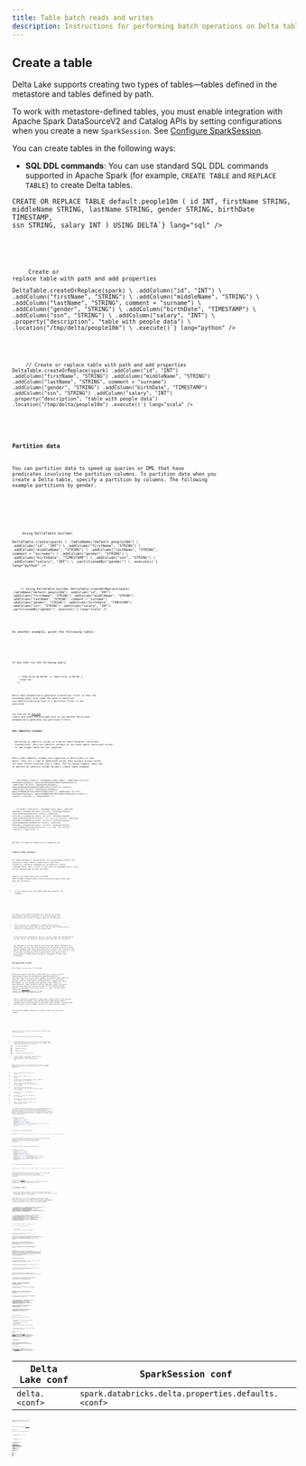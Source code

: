 ```yaml
---
title: Table batch reads and writes
description: Instructions for performing batch operations on Delta tables
---
```


 
## Create a table

Delta Lake supports creating two types of tables—tables defined in the metastore and tables defined by path.

To work with metastore-defined tables, you must enable integration with Apache Spark DataSourceV2 and Catalog APIs by setting configurations when you create a new `SparkSession`. See [Configure SparkSession](#configure-sparksession).

You can create tables in the following ways:

- **SQL DDL commands**: You can use standard SQL DDL commands supported in Apache Spark (for example, `CREATE TABLE` and `REPLACE TABLE`) to create Delta tables.

<Tabs>
  <TabItem label="SQL">
    <Code code={`
CREATE TABLE IF NOT EXISTS default.people10m (
  id INT,
  firstName STRING,
  middleName STRING,
  lastName STRING,
  gender STRING,
  birthDate TIMESTAMP,
  ssn STRING,
  salary INT
) USING DELTA

CREATE OR REPLACE TABLE default.people10m ( id INT, firstName STRING, middleName STRING, lastName STRING, gender STRING, birthDate TIMESTAMP, ssn STRING, salary INT ) USING DELTA`} lang="sql" />

  </TabItem>

  <TabItem label="Python">
    <Code code={`
# Create table in the metastore
DeltaTable.createIfNotExists(spark) \\
  .tableName("default.people10m") \\
  .addColumn("id", "INT") \\
  .addColumn("firstName", "STRING") \\
  .addColumn("middleName", "STRING") \\
  .addColumn("lastName", "STRING", comment = "surname") \\
  .addColumn("gender", "STRING") \\
  .addColumn("birthDate", "TIMESTAMP") \\
  .addColumn("ssn", "STRING") \\
  .addColumn("salary", "INT") \\
  .execute()

# Create or replace table with path and add properties

DeltaTable.createOrReplace(spark) \\ .addColumn("id", "INT") \\ .addColumn("firstName", "STRING") \\ .addColumn("middleName", "STRING") \\ .addColumn("lastName", "STRING", comment = "surname") \\ .addColumn("gender", "STRING") \\ .addColumn("birthDate", "TIMESTAMP") \\ .addColumn("ssn", "STRING") \\ .addColumn("salary", "INT") \\ .property("description", "table with people data") \\ .location("/tmp/delta/people10m") \\ .execute()`} lang="python" />

  </TabItem>

  <TabItem label="Scala">
    <Code code={`
// Create table in the metastore
DeltaTable.createOrReplace(spark)
  .tableName("default.people10m")
  .addColumn("id", "INT")
  .addColumn("firstName", "STRING")
  .addColumn("middleName", "STRING")
  .addColumn("lastName", "STRING", comment = "surname")
  .addColumn("gender", "STRING")
  .addColumn("birthDate", "TIMESTAMP")
  .addColumn("ssn", "STRING")
  .addColumn("salary", "INT")
  .execute()

// Create or replace table with path and add properties DeltaTable.createOrReplace(spark) .addColumn("id", "INT") .addColumn("firstName", "STRING") .addColumn("middleName", "STRING") .addColumn("lastName", "STRING", comment = "surname") .addColumn("gender", "STRING") .addColumn("birthDate", "TIMESTAMP") .addColumn("ssn", "STRING") .addColumn("salary", "INT") .property("description", "table with people data") .location("/tmp/delta/people10m") .execute()`} lang="scala" />

  </TabItem>
</Tabs>

### Partition data

You can partition data to speed up queries or DML that have predicates involving the partition columns. To partition data when you create a Delta table, specify a partition by columns. The following example partitions by gender.

<Tabs>
  <TabItem label="SQL">
    <Code code={`-- Create table in the metastore
CREATE TABLE default.people10m (
  id INT,
  firstName STRING,
  middleName STRING,
  lastName STRING,
  gender STRING,
  birthDate TIMESTAMP,
  ssn STRING,
  salary INT
)
USING DELTA
PARTITIONED BY (gender)`} lang="sql" />
  </TabItem>

  <TabItem label="Python">
    <Code code={`# Using DataFrame writer
df.write.format("delta").partitionBy("gender").saveAsTable("default.people10m")

# Using DeltaTable builder

DeltaTable.create(spark) \\ .tableName("default.people10m") \\ .addColumn("id", "INT") \\ .addColumn("firstName", "STRING") \\ .addColumn("middleName", "STRING") \\ .addColumn("lastName", "STRING", comment = "surname") \\ .addColumn("gender", "STRING") \\ .addColumn("birthDate", "TIMESTAMP") \\ .addColumn("ssn", "STRING") \\ .addColumn("salary", "INT") \\ .partitionedBy("gender") \\ .execute()`} lang="python" />

  </TabItem>

  <TabItem label="Scala">
    <Code code={`// Using DataFrame writer
df.write.format("delta").partitionBy("gender").saveAsTable("default.people10m")

// Using DeltaTable builder DeltaTable.createOrReplace(spark) .tableName("default.people10m") .addColumn("id", "INT") .addColumn("firstName", "STRING") .addColumn("middleName", "STRING") .addColumn("lastName", "STRING", comment = "surname") .addColumn("gender", "STRING") .addColumn("birthDate", "TIMESTAMP") .addColumn("ssn", "STRING") .addColumn("salary", "INT") .partitionedBy("gender") .execute()`} lang="scala" />

  </TabItem>
</Tabs>

As another example, given the following table:

<Tabs>
  <TabItem label="Python">
    <Code
      code={`DeltaTable.create(spark) \\
  .tableName("default.events") \\
  .addColumn("eventId", "BIGINT") \\
  .addColumn("data", "STRING") \\
  .addColumn("eventType", "STRING") \\
  .addColumn("eventTime", "TIMESTAMP") \\
  .addColumn("year", "INT", generatedAlwaysAs="YEAR(eventTime)") \\
  .addColumn("month", "INT", generatedAlwaysAs="MONTH(eventTime)") \\
  .addColumn("day", "INT", generatedAlwaysAs="DAY(eventTime)") \\
  .partitionedBy("eventType", "year", "month", "day") \\
  .execute()`}
      lang="python"
    />
  </TabItem>
</Tabs>

If you then run the following query:

<Tabs>
  <TabItem label="SQL">
    <Code
      code={`SELECT * FROM default.events 
WHERE eventTime >= "2020-10-01 00:00:00" <= "2020-10-01 12:00:00"`}
      lang="sql"
    />
  </TabItem>
</Tabs>

Delta Lake automatically generates a partition filter so that the preceding query only reads the data in partition `year=2020/month=10/day=01` even if a partition filter is not specified.

You can use an [EXPLAIN](https://spark.apache.org/docs/latest/sql-ref-syntax-qry-explain.html) clause and check the provided plan to see whether Delta Lake automatically generates any partition filters.

### Use identity columns

<Aside
  type="caution"
  title="Important"
>
  Declaring an identity column on a Delta table disables concurrent
  transactions. Only use identity columns in use cases where concurrent writes
  to the target table are not required.
</Aside>

Delta Lake identity columns are supported in Delta Lake 3.3 and above. They are a type of generated column that assigns unique values for each record inserted into a table. The following example shows how to declare an identity column during a create table command:

<Tabs>
  <TabItem label="Python">
    <Code code={`from delta.tables import DeltaTable, IdentityGenerator
from pyspark.sql.types import LongType

DeltaTable.create() .tableName("table_name") .addColumn("id_col1", dataType=LongType(), generatedAlwaysAs=IdentityGenerator()) .addColumn("id_col2", dataType=LongType(), generatedAlwaysAs=IdentityGenerator(start=-1, step=1)) .addColumn("id_col3", dataType=LongType(), generatedByDefaultAs=IdentityGenerator()) .addColumn("id_col4", dataType=LongType(), generatedByDefaultAs=IdentityGenerator(start=-1, step=1)) .execute()`} lang="python" />

  </TabItem>

  <TabItem label="Scala">
    <Code code={`import io.delta.tables.DeltaTable

DeltaTable.create(spark) .tableName("table_name") .addColumn( DeltaTable.columnBuilder(spark, "id_col1") .dataType(LongType) .generatedAlwaysAsIdentity().build()) .addColumn( DeltaTable.columnBuilder(spark, "id_col2") .dataType(LongType) .generatedAlwaysAsIdentity(start = -1L, step = 1L).build()) .addColumn( DeltaTable.columnBuilder(spark, "id_col3") .dataType(LongType) .generatedByDefaultAsIdentity().build()) .addColumn( DeltaTable.columnBuilder(spark, "id_col4") .dataType(LongType) .generatedByDefaultAsIdentity(start = -1L, step = 1L).build()) .execute()`} lang="scala" />

  </TabItem>
</Tabs>

<Aside type="note">SQL APIs for identity columns are not supported yet.</Aside>

### Control data location

For tables defined in the metastore, you can optionally specify the `LOCATION` as a path. Tables created with a specified `LOCATION` are considered unmanaged by the metastore. Unlike a managed table, where no path is specified, an unmanaged table's files are not deleted when you `DROP` the table.

When you run `CREATE TABLE` with a `LOCATION` that _already_ contains data stored using Delta Lake, Delta Lake does the following:

- If you specify _only the table name and location_, for example:

<Tabs>
  <TabItem label="SQL">
    <Code
      code={`CREATE TABLE default.people10m
USING DELTA
LOCATION '/tmp/delta/people10m'`}
      lang="sql"
    />
  </TabItem>
</Tabs>

the table in the metastore automatically inherits the schema, partitioning, and table properties of the existing data. This functionality can be used to "import" data into the metastore.

- If you specify _any configuration_ (schema, partitioning, or table properties), Delta Lake verifies that the specification exactly matches the configuration of the existing data.

<Aside
  type="caution"
  title="Important"
>
  If the specified configuration does not _exactly_ match the configuration of
  the data, Delta Lake throws an exception that describes the discrepancy.
</Aside>

<Aside type="note">
  The metastore is not the source of truth about the latest information of a
  Delta table. In fact, the table definition in the metastore may not contain
  all the metadata like schema and properties. It contains the location of the
  table, and the table's transaction log at the location is the source of truth.
  If you query the metastore from a system that is not aware of this
  Delta-specific customization, you may see incomplete or stale table
  information.
</Aside>

### Use generated columns

<Aside type="note">This feature is new and is in Preview.</Aside>

Delta Lake supports generated columns which are a special type of columns whose values are automatically generated based on a user-specified function over other columns in the Delta table. When you write to a table with generated columns and you do not explicitly provide values for them, Delta Lake automatically computes the values. For example, you can automatically generate a date column (for partitioning the table by date) from the timestamp column; any writes into the table need only specify the data for the timestamp column. However, if you explicitly provide values for them, the values must satisfy the [constraint](delta-constraints.md) `(<value> <=> <generation expression>) IS TRUE` or the write will fail with an error.

<Aside
  type="caution"
  title="Important"
>
  Tables created with generated columns have a higher table writer protocol
  version than the default. See [How does Delta Lake manage feature
  compatibility?](versioning.md) to understand table protocol versioning and
  what it means to have a higher version of a table protocol version.
</Aside>

The following example shows how to create a table with generated columns:

<Tabs>
  <TabItem label="Python">
    <Code code={`DeltaTable.create(spark) \\
  .tableName("default.people10m") \\
  .addColumn("id", "INT") \\
  .addColumn("firstName", "STRING") \\
  .addColumn("middleName", "STRING") \\
  .addColumn("lastName", "STRING", comment = "surname") \\
  .addColumn("gender", "STRING") \\
  .addColumn("birthDate", "TIMESTAMP") \\
  .addColumn("dateOfBirth", DateType(), generatedAlwaysAs="CAST(birthDate AS DATE)") \\
  .addColumn("ssn", "STRING") \\
  .addColumn("salary", "INT") \\
  .partitionedBy("gender") \\
  .execute()`} lang="python" />
  </TabItem>

  <TabItem label="Scala">
    <Code code={`DeltaTable.create(spark)
  .tableName("default.people10m")
  .addColumn("id", "INT")
  .addColumn("firstName", "STRING")
  .addColumn("middleName", "STRING")
  .addColumn(
    DeltaTable.columnBuilder("lastName")
      .dataType("STRING")
      .comment("surname")
      .build())
  .addColumn("gender", "STRING")
  .addColumn("birthDate", "TIMESTAMP")
  .addColumn(
    DeltaTable.columnBuilder("dateOfBirth")
     .dataType(DateType)
     .generatedAlwaysAs("CAST(dateOfBirth AS DATE)")
     .build())
  .addColumn("ssn", "STRING")
  .addColumn("salary", "INT")
  .partitionedBy("gender")
  .execute()`} lang="scala" />
  </TabItem>
</Tabs>

Generated columns are stored as if they were normal columns. That is, they occupy storage.

The following restrictions apply to generated columns:

- A generation expression can use any SQL functions in Spark that always return the same result when given the same argument values, except the following types of functions:
  - User-defined functions.
  - Aggregate functions.
  - Window functions.
  - Functions returning multiple rows.
- For Delta Lake 1.1.0 and above, `MERGE` operations support generated columns when you set `spark.databricks.delta.schema.autoMerge.enabled` to true.

Delta Lake may be able to generate partition filters for a query whenever a partition column is defined by one of the following expressions:

- `CAST(col AS DATE)` and the type of `col` is `TIMESTAMP`.
- `YEAR(col)` and the type of `col` is `TIMESTAMP`.
- Two partition columns defined by `YEAR(col), MONTH(col)` and the type of `col` is `TIMESTAMP`.
- Three partition columns defined by `YEAR(col), MONTH(col), DAY(col)` and the type of `col` is `TIMESTAMP`.
- Four partition columns defined by `YEAR(col), MONTH(col), DAY(col), HOUR(col)` and the type of `col` is `TIMESTAMP`.
- `SUBSTRING(col, pos, len)` and the type of `col` is `STRING`
- `DATE_FORMAT(col, format)` and the type of `col` is `TIMESTAMP`.
- `DATE_TRUNC(format, col)` and the type of the `col` is `TIMESTAMP` or `DATE`.
- `TRUNC(col, format)` and type of the `col` is either `TIMESTAMP` or `DATE`.

If a partition column is defined by one of the preceding expressions, and a query filters data using the underlying base column of a generation expression, Delta Lake looks at the relationship between the base column and the generated column, and populates partition filters based on the generated partition column if possible. For example, given the following table:

```python
DeltaTable.create(spark) \
  .tableName("default.events") \
  .addColumn("eventId", "BIGINT") \
  .addColumn("data", "STRING") \
  .addColumn("eventType", "STRING") \
  .addColumn("eventTime", "TIMESTAMP") \
  .addColumn("eventDate", "DATE", generatedAlwaysAs="CAST(eventTime AS DATE)") \
  .partitionedBy("eventType", "eventDate") \
  .execute()
```

If you then run the following query:

```python
spark.sql('SELECT * FROM default.events WHERE eventTime >= "2020-10-01 00:00:00" <= "2020-10-01 12:00:00"')
```

Delta Lake automatically generates a partition filter so that the preceding query only reads the data in partition `date=2020-10-01` even if a partition filter is not specified.

As another example, given the following table:

```python
DeltaTable.create(spark) \
  .tableName("default.events") \
  .addColumn("eventId", "BIGINT") \
  .addColumn("data", "STRING") \
  .addColumn("eventType", "STRING") \
  .addColumn("eventTime", "TIMESTAMP") \
  .addColumn("year", "INT", generatedAlwaysAs="YEAR(eventTime)") \
  .addColumn("month", "INT", generatedAlwaysAs="MONTH(eventTime)") \
  .addColumn("day", "INT", generatedAlwaysAs="DAY(eventTime)") \
  .partitionedBy("eventType", "year", "month", "day") \
  .execute()
```

If you then run the following query:

```python
spark.sql('SELECT * FROM default.events WHERE eventTime >= "2020-10-01 00:00:00" <= "2020-10-01 12:00:00"')
```

Delta Lake automatically generates a partition filter so that the preceding query only reads the data in partition `year=2020/month=10/day=01` even if a partition filter is not specified.

You can use an [EXPLAIN](https://spark.apache.org/docs/latest/sql-ref-syntax-qry-explain.html) clause and check the provided plan to see whether Delta Lake automatically generates any partition filters.

### Use identity columns

<Aside
  type="caution"
  title="Important"
>
  Declaring an identity column on a Delta table disables concurrent
  transactions. Only use identity columns in use cases where concurrent writes
  to the target table are not required.
</Aside>

Delta Lake identity columns are supported in Delta Lake 3.3 and above. They are a type of generated column that assigns unique values for each record inserted into a table. The following example shows how to declare an identity column during a create table command:

<Tabs>
  <TabItem label="Python">
    <Code code={`from delta.tables import DeltaTable, IdentityGenerator
from pyspark.sql.types import LongType

DeltaTable.create() .tableName("table_name") .addColumn("id_col1", dataType=LongType(), generatedAlwaysAs=IdentityGenerator()) .addColumn("id_col2", dataType=LongType(), generatedAlwaysAs=IdentityGenerator(start=-1, step=1)) .addColumn("id_col3", dataType=LongType(), generatedByDefaultAs=IdentityGenerator()) .addColumn("id_col4", dataType=LongType(), generatedByDefaultAs=IdentityGenerator(start=-1, step=1)) .execute()`} lang="python" />

  </TabItem>

  <TabItem label="Scala">
    <Code code={`import io.delta.tables.DeltaTable

DeltaTable.create(spark) .tableName("table_name") .addColumn( DeltaTable.columnBuilder(spark, "id_col1") .dataType(LongType) .generatedAlwaysAsIdentity().build()) .addColumn( DeltaTable.columnBuilder(spark, "id_col2") .dataType(LongType) .generatedAlwaysAsIdentity(start = -1L, step = 1L).build()) .addColumn( DeltaTable.columnBuilder(spark, "id_col3") .dataType(LongType) .generatedByDefaultAsIdentity().build()) .addColumn( DeltaTable.columnBuilder(spark, "id_col4") .dataType(LongType) .generatedByDefaultAsIdentity(start = -1L, step = 1L).build()) .execute()`} lang="scala" />

  </TabItem>
</Tabs>

<Aside type="note">SQL APIs for identity columns are not supported yet.</Aside>

You can optionally specify the following:

- A starting value.
- A step size, which can be positive or negative.

Both the starting value and step size default to `1`. You cannot specify a step size of `0`.

Values assigned by identity columns are unique and increment in the direction of the specified step, and in multiples of the specified step size, but are not guaranteed to be contiguous. For example, with a starting value of `0` and a step size of `2`, all values are positive even numbers but some even numbers might be skipped.

When the identity column is specified to be `generated by default as identity`, insert operations can specify values for the identity column. Specify it to be `generated always as identity` to override the ability to manually set values.

Identity columns only support `LongType`, and operations fail if the assigned value exceeds the range supported by `LongType`.

You can use `ALTER TABLE table_name ALTER COLUMN column_name SYNC IDENTITY` to synchronize the metadata of an identity column with the actual data. When you write your own values to an identity column, it might not comply with the metadata. This option evaluates the state and updates the metadata to be consistent with the actual data. After this command, the next automatically assigned identity value will start from `start + (n + 1) * step`, where `n` is the smallest value that satisfies `start + n * step >= max()` (for a positive step).

### CTAS and identity columns

You cannot define schema, identity column constraints, or any other table specifications when using a `CREATE TABLE table_name AS SELECT` (CTAS) statement.

To create a new table with an identity column and populate it with existing data, do the following:

1. Create a table with the correct schema, including the identity column definition and other table properties.
2. Run an insertion operation.

The following example defines the identity column to be `generated by default as identity`. If data inserted into the table includes valid values for the identity column, these values are used.

<Tabs>
  <TabItem label="Python">
    <Code code={`from delta.tables import DeltaTable, IdentityGenerator
from pyspark.sql.types import LongType, DateType

DeltaTable.create(spark) .tableName("new_table") .addColumn("id", dataType=LongType(), generatedByDefaultAs=IdentityGenerator(start=5, step=1)) .addColumn("event_date", dataType=DateType()) .addColumn("some_value", dataType=LongType()) .execute()

# Insert records including existing IDs

old_table_df = spark.table("old_table").select("id", "event_date", "some_value") old_table_df.write .format("delta") .mode("append") .saveAsTable("new_table")

# Insert records and generate new IDs

new_records_df = spark.table("new_records").select("event_date", "some_value") new_records_df.write .format("delta") .mode("append") .saveAsTable("new_table")`} lang="python" />

  </TabItem>

  <TabItem label="Scala">
    <Code code={`import org.apache.spark.sql.types._

DeltaTable.createOrReplace(spark) .tableName("new_table") .addColumn( DeltaTable.columnBuilder(spark, "id") .dataType(LongType) .generatedByDefaultAsIdentity(start = 5L, step = 1L) .build()) .addColumn( DeltaTable.columnBuilder(spark, "event_date") .dataType(DateType) .nullable(true) .build()) .addColumn( DeltaTable.columnBuilder(spark, "some_value") .dataType(LongType) .nullable(true) .build()) .execute()

// Insert records including existing IDs val oldTableDF = spark.table("old_table").select("id", "event_date", "some_value") oldTableDF.write .format("delta") .mode("append") .saveAsTable("new_table")

// Insert records and generate new IDs val newRecordsDF = spark.table("new_records").select("event_date", "some_value") newRecordsDF.write .format("delta") .mode("append") .saveAsTable("new_table")`} lang="scala" />

  </TabItem>
</Tabs>

### Identity column limitations

The following limitations exist when working with identity columns:

- Concurrent transactions are not supported on tables with identity columns enabled.
- You cannot partition a table by an identity column.
- You cannot `ADD`, `REPLACE`, or `CHANGE` an identity column.
- You cannot update the value of an identity column for an existing record.

<Aside type="note">
  To change the `IDENTITY` value for an existing record, you must delete the
  record and `INSERT` it as a new record.
</Aside>

### Specify default values for columns

Delta enables the specification of [default expressions](https://github.com/delta-io/delta/blob/master/PROTOCOL.md#default-columns) for columns in Delta tables. When users write to these tables without explicitly providing values for certain columns, or when they explicitly use the DEFAULT SQL keyword for a column, Delta automatically generates default values for those columns. For more information, please refer to the dedicated documentation page.

### Use special characters in column names

By default, special characters such as spaces and any of the characters `,;{}()\n\t=` are not supported in table column names. To include these special characters in a table's column name, enable column mapping.

### Default table properties

Delta Lake configurations set in the SparkSession override the default [table properties](#-table-properties) for new Delta Lake tables created in the session. The prefix used in the SparkSession is different from the configurations used in the table properties.

| Delta Lake conf | SparkSession conf                                   |
| --------------- | --------------------------------------------------- |
| `delta.<conf>`  | `spark.databricks.delta.properties.defaults.<conf>` |

For example, to set the `delta.appendOnly = true` property for all new Delta Lake tables created in a session, set the following:

<Tabs>
  <TabItem label="SQL">
    <Code
      code={`SET spark.databricks.delta.properties.defaults.appendOnly = true`}
      lang="sql"
    />
  </TabItem>
</Tabs>

To modify table properties of existing tables, use [SET TBLPROPERTIES](#-table-properties).

## Read a table

You can read a Delta table using standard Apache Spark DataFrame APIs:

<Tabs>
  <TabItem label="SQL">
    <Code code={`SELECT * FROM delta.\`/tmp/delta/people10m\`;

-- If table is registered in the metastore SELECT \* FROM default.people10m;`} lang="sql" />

  </TabItem>

  <TabItem label="Python">
    <Code code={`# Read table by path
df = spark.read.format("delta").load("/tmp/delta/people10m")

# Read table from metastore

df = spark.table("default.people10m")`} lang="python" />

  </TabItem>

  <TabItem label="Scala">
    <Code code={`// Read table by path
val df = spark.read.format("delta").load("/tmp/delta/people10m")

// Read table from metastore val df = spark.table("default.people10m")`} lang="scala" />

  </TabItem>

  <TabItem label="Java">
    <Code code={`// Read table by path
Dataset<Row> df = spark.read().format("delta").load("/tmp/delta/people10m");

// Read table from metastore Dataset<Row> df = spark.table("default.people10m");`} lang="java" />

  </TabItem>
</Tabs>

## Query an older snapshot of a table (time travel)

Delta Lake time travel allows you to query an older snapshot of a Delta table. Time travel has many use cases, including:

- Re-creating analyses, reports, or outputs (for example, the output of a machine learning model). This could be useful for debugging or auditing, especially in regulated industries.
- Writing complex temporal queries.
- Fixing mistakes in your data.
- Providing snapshot isolation for a set of queries for fast changing tables.

This section describes the supported methods for querying older versions of tables, data retention concerns, and provides examples.

<Aside type="note">
  The timestamp of each version N depends on the timestamp of the log file
  corresponding to the version N in Delta table log. Hence, time travel by
  timestamp can break if you copy the entire Delta table directory to a new
  location. Time travel by version will be unaffected.
</Aside>

### Syntax

This section shows how to query an older version of a Delta table.

#### SQL `AS OF` syntax

<Tabs>
  <TabItem label="SQL">
    <Code
      code={`SELECT * FROM table_name TIMESTAMP AS OF timestamp_expression
SELECT * FROM table_name VERSION AS OF version`}
      lang="sql"
    />
  </TabItem>
</Tabs>

- `timestamp_expression` can be any one of:
  - `'2018-10-18T22:15:12.013Z'`, that is, a string that can be cast to a timestamp
  - `cast('2018-10-18 13:36:32 CEST' as timestamp)`
  - `'2018-10-18'`, that is, a date string
  - `current_timestamp() - interval 12 hours`
  - `date_sub(current_date(), 1)`
  - Any other expression that is or can be cast to a timestamp
- `version` is a long value that can be obtained from the output of `DESCRIBE HISTORY table_spec`.

Neither `timestamp_expression` nor `version` can be subqueries.

##### Example

<Tabs>
  <TabItem label="SQL">
    <Code
      code={`SELECT * FROM default.people10m TIMESTAMP AS OF '2018-10-18T22:15:12.013Z'
SELECT * FROM delta.\`/tmp/delta/people10m\` VERSION AS OF 123`}
      lang="sql"
    />
  </TabItem>
</Tabs>

#### DataFrameReader options

DataFrameReader options allow you to create a DataFrame from a Delta table that is fixed to a specific version of the table.

<Tabs>
  <TabItem label="Python">
    <Code
      code={`df1 = spark.read.format("delta").option("timestampAsOf", timestamp_string).load("/tmp/delta/people10m")
df2 = spark.read.format("delta").option("versionAsOf", version).load("/tmp/delta/people10m")`}
      lang="python"
    />
  </TabItem>
</Tabs>

For `timestamp_string`, only date or timestamp strings are accepted. For example, `"2019-01-01"` and `"2019-01-01T00:00:00.000Z"`.

A common pattern is to use the latest state of the Delta table throughout the execution of a job to update downstream applications.

Because Delta tables auto update, a DataFrame loaded from a Delta table may return different results across invocations if the underlying data is updated. By using time travel, you can fix the data returned by the DataFrame across invocations:

<Tabs>
  <TabItem label="Python">
    <Code
      code={`history = spark.sql("DESCRIBE HISTORY delta.\`/tmp/delta/people10m\`")
latest_version = history.selectExpr("max(version)").collect()
df = spark.read.format("delta").option("versionAsOf", latest_version[0][0]).load("/tmp/delta/people10m")`}
      lang="python"
    />
  </TabItem>
</Tabs>

### Examples

Fix accidental deletes to a table for the user `111`:

<Tabs>
  <TabItem label="Python">
    <Code
      code={`yesterday = spark.sql("SELECT CAST(date_sub(current_date(), 1) AS STRING)").collect()[0][0]
df = spark.read.format("delta").option("timestampAsOf", yesterday).load("/tmp/delta/events")
df.where("userId = 111").write.format("delta").mode("append").save("/tmp/delta/events")`}
      lang="python"
    />
  </TabItem>
</Tabs>

Fix accidental incorrect updates to a table:

<Tabs>
  <TabItem label="Python">
    <Code
      code={`yesterday = spark.sql("SELECT CAST(date_sub(current_date(), 1) AS STRING)").collect()[0][0]
df = spark.read.format("delta").option("timestampAsOf", yesterday).load("/tmp/delta/events")
df.createOrReplaceTempView("my_table_yesterday")
spark.sql("""
MERGE INTO delta.\`/tmp/delta/events\` target
  USING my_table_yesterday source
  ON source.userId = target.userId
  WHEN MATCHED THEN UPDATE SET *
""")`}
      lang="python"
    />
  </TabItem>
</Tabs>

Query the number of new customers added over the last week:

<Tabs>
  <TabItem label="Python">
    <Code
      code={`last_week = spark.sql("SELECT CAST(date_sub(current_date(), 7) AS STRING)").collect()[0][0]
df = spark.read.format("delta").option("timestampAsOf", last_week).load("/tmp/delta/events")
last_week_count = df.select("userId").distinct().count()
count = spark.read.format("delta").load("/tmp/delta/events").select("userId").distinct().count()
new_customers_count = count - last_week_count`}
      lang="python"
    />
  </TabItem>
</Tabs>

### Data retention

To time travel to a previous version, you must retain _both_ the log and the data files for that version.

The data files backing a Delta table are _never_ deleted automatically; data files are deleted only when you run [VACUUM](delta-utility.md#-delta-vacuum). `VACUUM` _does not_ delete Delta log files; log files are automatically cleaned up after checkpoints are written.

By default you can time travel to a Delta table up to 30 days old unless you have:

- Run `VACUUM` on your Delta table.
- Changed the data or log file retention periods using the following [table properties](#-table-properties):
  - `delta.logRetentionDuration = "interval <interval>"`: controls how long the history for a table is kept. The default is `interval 30 days`.

Each time a checkpoint is written, Delta automatically cleans up log entries older than the retention interval. If you set this config to a large enough value, many log entries are retained. This should not impact performance as operations against the log are constant time. Operations on history are parallel but will become more expensive as the log size increases.

- `delta.deletedFileRetentionDuration = "interval <interval>"`: controls how long ago a file must have been deleted _before being a candidate for_ `VACUUM`. The default is `interval 7 days`.

  To access 30 days of historical data even if you run `VACUUM` on the Delta table, set `delta.deletedFileRetentionDuration = "interval 30 days"`. This setting may cause your storage costs to go up.

<Aside type="note">
  Due to log entry cleanup, instances can arise where you cannot time travel to
  a version that is less than the retention interval. Delta Lake requires all
  consecutive log entries since the previous checkpoint to time travel to a
  particular version. For example, with a table initially consisting of log
  entries for versions [0, 19] and a checkpoint at verison 10, if the log entry
  for version 0 is cleaned up, then you cannot time travel to versions [1, 9].
  Increasing the table property `delta.logRetentionDuration` can help avoid
  these situations.
</Aside>

### In-Commit Timestamps

#### Overview

Delta Lake 3.3 introduced [In-Commit Timestamps](https://github.com/delta-io/delta/blob/master/PROTOCOL.md#in-commit-timestamps) to provide a more reliable and consistent way to track table modification timestamps. These modification timestamps are needed for various usecases e.g. time-travel to a specific time in the past. This feature addresses limitations of the traditional approach that relied on file modification timestamps, particularly in scenarios involving data migration or replication.

#### Feature Details

In-Commit Timestamps stores modification timestamps within the commit itself, ensuring they remain unchanged regardless of file system operations. This provides several benefits:

- **Immutable History**: Timestamps become part of the table's permanent commit history
- **Consistent Time Travel**: Queries using timestamp-based time travel produce reliable results even after table migration

Without the In-Commit Timestamp feature, Delta Lake uses file modification timestamps as the commit timestamp. This approach has various limitations:

1. Data Migration Issues: When tables were moved between storage locations, file modification timestamps would change, potentially disrupting historical tracking
2. Replication Scenarios: Timestamp inconsistencies could arise when replicating data across different environments
3. Time Travel Reliability: These timestamp changes could affect the accuracy and consistency of time travel queries

#### Enabling the Feature

This is a [writer table feature](versioning.md#-what-are-table-features) and can be enabled by setting the table property `delta.enableInCommitTimestamps` to `true`:

<Tabs>
  <TabItem label="SQL">
    <Code
      code={`ALTER TABLE <table_name>
SET TBLPROPERTIES ('delta.enableInCommitTimestamps' = 'true');`}
      lang="sql"
    />
  </TabItem>
</Tabs>

After enabling In-Commit Timestamps:

- Only new write operations will include the embedded timestamps
- File modification timestamps will continued to be used for historical commits performed before enablement

See the [Versioning](./versioning) section for more details around compatibility.

## Write a table

### Append

To atomically add new data to an existing Delta table, use `append` mode:

<Tabs>
  <TabItem label="SQL">
    <Code code={`INSERT INTO default.people10m SELECT * FROM morePeople`} lang="sql" />
  </TabItem>

<TabItem label="Python">
  <Code
    code={`df.write.format("delta").mode("append").save("/tmp/delta/people10m")
df.write.format("delta").mode("append").saveAsTable("default.people10m")`}
    lang="python"
  />
</TabItem>

  <TabItem label="Scala">
    <Code code={`df.write.format("delta").mode("append").save("/tmp/delta/people10m")
df.write.format("delta").mode("append").saveAsTable("default.people10m")

df.write.mode("append").delta("/tmp/delta/people10m")`} lang="scala" />
  </TabItem>
</Tabs>

### Overwrite

To atomically replace all the data in a table, use `overwrite` mode:

<Tabs>
  <TabItem label="SQL">
    <Code code={`INSERT OVERWRITE TABLE default.people10m SELECT * FROM morePeople`} lang="sql" />
  </TabItem>

<TabItem label="Python">
  <Code
    code={`df.write.format("delta").mode("overwrite").save("/tmp/delta/people10m")
df.write.format("delta").mode("overwrite").saveAsTable("default.people10m")`}
    lang="python"
  />
</TabItem>

  <TabItem label="Scala">
    <Code code={`df.write.format("delta").mode("overwrite").save("/tmp/delta/people10m")
df.write.format("delta").mode("overwrite").saveAsTable("default.people10m")

df.write.mode("overwrite").delta("/tmp/delta/people10m")`} lang="scala" />
  </TabItem>
</Tabs>

You can selectively overwrite only the data that matches an arbitrary expression. This feature is available with DataFrames in Delta Lake 1.1.0 and above and supported in SQL in Delta Lake 2.4.0 and above.

The following command atomically replaces events in January in the target table, which is partitioned by `start_date`, with the data in `replace_data`:

<Tabs>
  <TabItem label="Python">
    <Code code={`replace_data.write \\
  .format("delta") \\
  .mode("overwrite") \\
  .option("replaceWhere", "start_date >= '2017-01-01' AND end_date <= '2017-01-31'") \\
  .save("/tmp/delta/events")`} lang="python" />
  </TabItem>

<TabItem label="Scala">
  <Code
    code={`replace_data.write
  .format("delta")
  .mode("overwrite")
  .option("replaceWhere", "start_date >= '2017-01-01' AND end_date <= '2017-01-31'")
  .save("/tmp/delta/events")`}
    lang="scala"
  />
</TabItem>

  <TabItem label="SQL">
    <Code code={`INSERT INTO TABLE events 
REPLACE WHERE start_data >= '2017-01-01' AND end_date <= '2017-01-31' 
SELECT * FROM replace_data`} lang="sql" />
  </TabItem>
</Tabs>

This sample code writes out the data in `replace_data`, validates that it all matches the predicate, and performs an atomic replacement. If you want to write out data that doesn't all match the predicate, to replace the matching rows in the target table, you can disable the constraint check by setting `spark.databricks.delta.replaceWhere.constraintCheck.enabled` to false:

<Tabs>
  <TabItem label="Python">
    <Code code={`spark.conf.set("spark.databricks.delta.replaceWhere.constraintCheck.enabled", False)`} lang="python" />
  </TabItem>

<TabItem label="Scala">
  <Code
    code={`spark.conf.set("spark.databricks.delta.replaceWhere.constraintCheck.enabled", false)`}
    lang="scala"
  />
</TabItem>

  <TabItem label="SQL">
    <Code code={`SET spark.databricks.delta.replaceWhere.constraintCheck.enabled=false`} lang="sql" />
  </TabItem>
</Tabs>

In Delta Lake 1.0.0 and below, `replaceWhere` overwrites data matching a predicate over partition columns only. The following command atomically replaces the month in January in the target table, which is partitioned by `date`, with the data in `df`:

<Tabs>
  <TabItem label="Python">
    <Code code={`df.write \
  .format("delta") \
  .mode("overwrite") \
  .option("replaceWhere", "birthDate >= '2017-01-01' AND birthDate <= '2017-01-31'") \
  .save("/tmp/delta/people10m")`} lang="python" />
  </TabItem>

  <TabItem label="Scala">
    <Code code={`df.write
  .format("delta")
  .mode("overwrite")
  .option("replaceWhere", "birthDate >= '2017-01-01' AND birthDate <= '2017-01-31'")
  .save("/tmp/delta/people10m")`} lang="scala" />
  </TabItem>
</Tabs>

In Delta Lake 1.1.0 and above, if you want to fall back to the old behavior, you can disable the `spark.databricks.delta.replaceWhere.dataColumns.enabled` flag:

<Tabs>
  <TabItem label="Python">
    <Code code={`spark.conf.set("spark.databricks.delta.replaceWhere.dataColumns.enabled", False)`} lang="python" />
  </TabItem>

<TabItem label="Scala">
  <Code
    code={`spark.conf.set("spark.databricks.delta.replaceWhere.dataColumns.enabled", false)`}
    lang="scala"
  />
</TabItem>

  <TabItem label="SQL">
    <Code code={`SET spark.databricks.delta.replaceWhere.dataColumns.enabled=false`} lang="sql" />
  </TabItem>
</Tabs>

#### Dynamic Partition Overwrites

Delta Lake 2.0 and above supports _dynamic_ partition overwrite mode for partitioned tables.

When in dynamic partition overwrite mode, we overwrite all existing data in each logical partition for which the write will commit new data. Any existing logical partitions for which the write does not contain data will remain unchanged. This mode is only applicable when data is being written in overwrite mode: either `INSERT OVERWRITE` in SQL, or a DataFrame write with `df.write.mode("overwrite")`.

Configure dynamic partition overwrite mode by setting the Spark session configuration `spark.sql.sources.partitionOverwriteMode` to `dynamic`. You can also enable this by setting the `DataFrameWriter` option `partitionOverwriteMode` to `dynamic`. If present, the query-specific option overrides the mode defined in the session configuration. The default for `partitionOverwriteMode` is `static`.

<Tabs>
  <TabItem label="SQL">
    <Code code={`SET spark.sql.sources.partitionOverwriteMode=dynamic;
INSERT OVERWRITE TABLE default.people10m SELECT * FROM morePeople;`} lang="sql" />
  </TabItem>

<TabItem label="Python">
  <Code
    code={`df.write \\
  .format("delta") \\
  .mode("overwrite") \\
  .option("partitionOverwriteMode", "dynamic") \\
  .saveAsTable("default.people10m")`}
    lang="python"
  />
</TabItem>

  <TabItem label="Scala">
    <Code code={`df.write
  .format("delta")
  .mode("overwrite")
  .option("partitionOverwriteMode", "dynamic")
  .saveAsTable("default.people10m")`} lang="scala" />
  </TabItem>
</Tabs>

<Aside type="note">
  Dynamic partition overwrite conflicts with the option `replaceWhere` for partitioned tables.

- If dynamic partition overwrite is enabled in the Spark session configuration, and `replaceWhere` is provided as a `DataFrameWriter` option, then Delta Lake overwrites the data according to the `replaceWhere` expression (query-specific options override session configurations).
- You'll receive an error if the `DataFrameWriter` options have both dynamic partition overwrite and `replaceWhere` enabled.

</Aside>

<Aside type="caution" title="Dynamic Partition Overwrite Limitations">
Validate that the data written with dynamic partition overwrite touches only the expected partitions. A single row in the incorrect partition can lead to unintentionally overwriting an entire partition. We recommend using `replaceWhere` to specify which data to overwrite.

If a partition has been accidentally overwritten, you can use [Restore a Delta table to an earlier state](delta-utility.md#-restore-a-delta-table-to-an-earlier-state) to undo the change.

</Aside>

For Delta Lake support for updating tables, see [Table deletes, updates, and merges](delta-update.md).

### Limit rows written in a file

You can use the SQL session configuration `spark.sql.files.maxRecordsPerFile` to specify the maximum number of records to write to a single file for a Delta Lake table. Specifying a value of zero or a negative value represents no limit.

You can also use the DataFrameWriter option `maxRecordsPerFile` when using the DataFrame APIs to write to a Delta Lake table. When `maxRecordsPerFile` is specified, the value of the SQL session configuration `spark.sql.files.maxRecordsPerFile` is ignored.

<Tabs>
  <TabItem label="Python">
    <Code code={`df.write.format("delta") \\
  .mode("append") \\
  .option("maxRecordsPerFile", "10000") \\
  .save("/tmp/delta/people10m")`} lang="python" />
  </TabItem>

  <TabItem label="Scala">
    <Code code={`df.write.format("delta")
  .mode("append")
  .option("maxRecordsPerFile", "10000")
  .save("/tmp/delta/people10m")`} lang="scala" />
  </TabItem>
</Tabs>

### Idempotent writes

Sometimes a job that writes data to a Delta table is restarted due to various reasons (for example, job encounters a failure). The failed job may or may not have written the data to Delta table before terminating. In the case where the data is written to the Delta table, the restarted job writes the same data to the Delta table which results in duplicate data.

To address this, Delta tables support the following `DataFrameWriter` options to make the writes idempotent:

- `txnAppId`: A unique string that you can pass on each `DataFrame` write. For example, this can be the name of the job.
- `txnVersion`: A monotonically increasing number that acts as transaction version. This number needs to be unique for data that is being written to the Delta table(s). For example, this can be the epoch seconds of the instant when the query is attempted for the first time. Any subsequent restarts of the same job needs to have the same value for `txnVersion`.

<Aside type="danger">
  This solution assumes that the data being written to Delta table(s) in
  multiple retries of the job is same. If a write attempt in a Delta table
  succeeds but due to some downstream failure there is a second write attempt
  with same txn options but different data, then that second write attempt will
  be ignored. This can cause unexpected results.
</Aside>

#### Example

<Tabs>
  <TabItem label="Python">
    <Code code={`app_id = ... # A unique string that is used as an application ID.
version = ... # A monotonically increasing number that acts as transaction version.

dataFrame.write.format(...).option("txnVersion", version).option("txnAppId", app_id).save(...)`} lang="python" />

  </TabItem>

  <TabItem label="Scala">
    <Code code={`val appId = ... // A unique string that is used as an application ID.
version = ... // A monotonically increasing number that acts as transaction version.

dataFrame.write.format(...).option("txnVersion", version).option("txnAppId", appId).save(...)`} lang="scala" />

  </TabItem>

  <TabItem label="SQL">
    <Code code={`SET spark.databricks.delta.write.txnAppId = ...;
SET spark.databricks.delta.write.txnVersion = ...;
SET spark.databricks.delta.write.txnVersion.autoReset.enabled = true; -- if set to true, this will reset txnVersion after every write`} lang="sql" />
  </TabItem>
</Tabs>

### Set user-defined commit metadata

You can specify user-defined strings as metadata in commits made by these operations, either using the DataFrameWriter option `userMetadata` or the SparkSession configuration `spark.databricks.delta.commitInfo.userMetadata`. If both of them have been specified, then the option takes preference. This user-defined metadata is readable in the [history](delta-utility.md#-delta-history) operation.

<Tabs>
  <TabItem label="SQL">
    <Code code={`SET spark.databricks.delta.commitInfo.userMetadata=overwritten-for-fixing-incorrect-data
INSERT OVERWRITE default.people10m SELECT * FROM morePeople`} lang="sql" />
  </TabItem>

<TabItem label="Python">
  <Code
    code={`df.write.format("delta") \\
  .mode("overwrite") \\
  .option("userMetadata", "overwritten-for-fixing-incorrect-data") \\
  .save("/tmp/delta/people10m")`}
    lang="python"
  />
</TabItem>

  <TabItem label="Scala">
    <Code code={`df.write.format("delta")
  .mode("overwrite")
  .option("userMetadata", "overwritten-for-fixing-incorrect-data")
  .save("/tmp/delta/people10m")`} lang="scala" />
  </TabItem>
</Tabs>

## Schema validation

Delta Lake automatically validates that the schema of the DataFrame being written is compatible with the schema of the table. Delta Lake uses the following rules to determine whether a write from a DataFrame to a table is compatible:

- All DataFrame columns must exist in the target table. If there are columns in the DataFrame not present in the table, an exception is raised. Columns present in the table but not in the DataFrame are set to null.
- DataFrame column data types must match the column data types in the target table. If they don't match, an exception is raised.
- DataFrame column names cannot differ only by case. This means that you cannot have columns such as "Foo" and "foo" defined in the same table. While you can use Spark in case sensitive or insensitive (default) mode, Parquet is case sensitive when storing and returning column information. Delta Lake is case-preserving but insensitive when storing the schema and has this restriction to avoid potential mistakes, data corruption, or loss issues.

Delta Lake support DDL to add new columns explicitly and the ability to update schema automatically.

If you specify other options, such as `partitionBy`, in combination with append mode, Delta Lake validates that they match and throws an error for any mismatch. When `partitionBy` is not present, appends automatically follow the partitioning of the existing data.

## Update table schema

Delta Lake lets you update the schema of a table. The following types of changes are supported:

- Adding new columns (at arbitrary positions)
- Reordering existing columns

You can make these changes explicitly using DDL or implicitly using DML.

<Aside
  type="caution"
  title="Important"
>
  When you update a Delta table schema, streams that read from that table
  terminate. If you want the stream to continue you must restart it.
</Aside>

### Explicitly update schema

You can use the following DDL to explicitly change the schema of a table.

#### Add columns

<Tabs>
  <TabItem label="SQL">
    <Code
      code={`ALTER TABLE table_name ADD COLUMNS (col_name data_type [COMMENT col_comment] [FIRST|AFTER colA_name], ...)`}
      lang="sql"
    />
  </TabItem>
</Tabs>

By default, nullability is `true`.

To add a column to a nested field, use:

<Tabs>
  <TabItem label="SQL">
    <Code
      code={`ALTER TABLE table_name ADD COLUMNS (col_name.nested_col_name data_type [COMMENT col_comment] [FIRST|AFTER colA_name], ...)`}
      lang="sql"
    />
  </TabItem>
</Tabs>

##### Example

If the schema before running `ALTER TABLE boxes ADD COLUMNS (colB.nested STRING AFTER field1)` is:

```
- root
| - colA
| - colB
| +-field1
| +-field2
```

the schema after is:

```
- root
| - colA
| - colB
| +-field1
| +-nested
| +-field2
```

<Aside type="note">
  Adding nested columns is supported only for structs. Arrays and maps are not
  supported.
</Aside>

#### Change column comment or ordering

<Tabs>
  <TabItem label="SQL">
    <Code
      code={`ALTER TABLE table_name ALTER [COLUMN] col_name col_name data_type [COMMENT col_comment] [FIRST|AFTER colA_name]`}
      lang="sql"
    />
  </TabItem>
</Tabs>

To change a column in a nested field, use:

<Tabs>
  <TabItem label="SQL">
    <Code
      code={`ALTER TABLE table_name ALTER [COLUMN] col_name.nested_col_name nested_col_name data_type [COMMENT col_comment] [FIRST|AFTER colA_name]`}
      lang="sql"
    />
  </TabItem>
</Tabs>

##### Example

If the schema before running `ALTER TABLE boxes CHANGE COLUMN colB.field2 field2 STRING FIRST` is:

```
- root
| - colA
| - colB
| +-field1
| +-field2
```

the schema after is:

```
- root
| - colA
| - colB
| +-field2
| +-field1
```

#### Replace columns

<Tabs>
  <TabItem label="SQL">
    <Code
      code={`ALTER TABLE table_name REPLACE COLUMNS (col_name1 col_type1 [COMMENT col_comment1], ...)`}
      lang="sql"
    />
  </TabItem>
</Tabs>

##### Example

When running the following DDL:

<Tabs>
  <TabItem label="SQL">
    <Code
      code={`ALTER TABLE boxes REPLACE COLUMNS (colC STRING, colB STRUCT<field2:STRING, nested:STRING, field1:STRING>, colA STRING)`}
      lang="sql"
    />
  </TabItem>
</Tabs>

if the schema before is:

```
- root
| - colA
| - colB
| +-field1
| +-field2
```

the schema after is:

```
- root
| - colC
| - colB
| +-field2
| +-nested
| +-field1
| - colA
```

#### Rename columns

<Aside type="note">
  This feature is available in Delta Lake 1.2.0 and above. This feature is
  currently experimental.
</Aside>

To rename columns without rewriting any of the columns' existing data, you must enable column mapping for the table. See enable column mapping.

To rename a column:

<Tabs>
  <TabItem label="SQL">
    <Code
      code={`ALTER TABLE table_name RENAME COLUMN old_col_name TO new_col_name`}
      lang="sql"
    />
  </TabItem>
</Tabs>

To rename a nested field:

<Tabs>
  <TabItem label="SQL">
    <Code
      code={`ALTER TABLE table_name RENAME COLUMN col_name.old_nested_field TO new_nested_field`}
      lang="sql"
    />
  </TabItem>
</Tabs>

##### Example

When you run the following command:

<Tabs>
  <TabItem label="SQL">
    <Code
      code={`ALTER TABLE boxes RENAME COLUMN colB.field1 TO field001`}
      lang="sql"
    />
  </TabItem>
</Tabs>

If the schema before is:

```
- root
| - colA
| - colB
| +-field1
| +-field2
```

Then the schema after is:

```
- root
| - colA
| - colB
| +-field001
| +-field2
```

#### Drop columns

<Aside type="note">
  This feature is available in Delta Lake 2.0 and above. This feature is
  currently experimental.
</Aside>

<Aside
  type="caution"
  title="Important"
>
  Dropping a column from metadata does not delete the underlying data for the
  column in files.
</Aside>

To drop columns as a metadata-only operation without rewriting any data files, you must enable column mapping for the table. See enable column mapping.

To drop a column:

<Tabs>
  <TabItem label="SQL">
    <Code
      code={`ALTER TABLE table_name DROP COLUMN col_name`}
      lang="sql"
    />
  </TabItem>
</Tabs>

To drop multiple columns:

<Tabs>
  <TabItem label="SQL">
    <Code
      code={`ALTER TABLE table_name DROP COLUMNS (col_name_1, col_name_2)`}
      lang="sql"
    />
  </TabItem>
</Tabs>

#### Change column type or name

You can change a column's type or name or drop a column by rewriting the table. To do this, use the `overwriteSchema` option:

##### Change a column type

<Tabs>
  <TabItem label="Python">
    <Code
      code={`spark.read.table(...) \
  .withColumn("birthDate", col("birthDate").cast("date")) \
  .write \
  .format("delta") \
  .mode("overwrite") \
  .option("overwriteSchema", "true") \
  .saveAsTable(...)`}
      lang="python"
    />
  </TabItem>
</Tabs>

##### Change a column name

<Tabs>
  <TabItem label="Python">
    <Code
      code={`spark.read.table(...) \
  .withColumnRenamed("dateOfBirth", "birthDate") \
  .write \
  .format("delta") \
  .mode("overwrite") \
  .option("overwriteSchema", "true") \
  .saveAsTable(...)`}
      lang="python"
    />
  </TabItem>
</Tabs>

### Automatic schema update

Delta Lake can automatically update the schema of a table as part of a DML transaction (either appending or overwriting), and make the schema compatible with the data being written.

#### Add columns

Columns that are present in the DataFrame but missing from the table are automatically added as part of a write transaction when:

- `write` or `writeStream` have `.option("mergeSchema", "true")`
- `spark.databricks.delta.schema.autoMerge.enabled` is `true`

When both options are specified, the option from the `DataFrameWriter` takes precedence. The added columns are appended to the end of the struct they are present in. Case is preserved when appending a new column.

#### `NullType` columns

Because Parquet doesn't support `NullType`, `NullType` columns are dropped from the DataFrame when writing into Delta tables, but are still stored in the schema. When a different data type is received for that column, Delta Lake merges the schema to the new data type. If Delta Lake receives a `NullType` for an existing column, the old schema is retained and the new column is dropped during the write.

<Aside type="note">
  `NullType` in streaming is not supported. Since you must set schemas when
  using streaming this should be very rare. `NullType` is also not accepted for
  complex types such as `ArrayType` and `MapType`.
</Aside>

## Replace table schema

By default, overwriting the data in a table does not overwrite the schema. When overwriting a table using `mode("overwrite")` without `replaceWhere`, you may still want to overwrite the schema of the data being written. You replace the schema and partitioning of the table by setting the `overwriteSchema` option to `true`:

<Tabs>
  <TabItem label="Python">
    <Code
      code={`df.write.option("overwriteSchema", "true")`}
      lang="python"
    />
  </TabItem>
</Tabs>

## Views on tables

Delta Lake supports the creation of views on top of Delta tables just like you might with a data source table.

The core challenge when you operate with views is resolving the schemas. If you alter a Delta table schema, you must recreate derivative views to account for any additions to the schema. For instance, if you add a new column to a Delta table, you must make sure that this column is available in the appropriate views built on top of that base table.

## Table properties

You can store your own metadata as a table property using `TBLPROPERTIES` in `CREATE` and `ALTER`. You can then `SHOW` that metadata. For example:

<Tabs>
  <TabItem label="SQL">
    <Code code={`ALTER TABLE default.people10m SET TBLPROPERTIES ('department' = 'accounting', 'delta.appendOnly' = 'true');

-- Show the table's properties. SHOW TBLPROPERTIES default.people10m;

-- Show just the 'department' table property. SHOW TBLPROPERTIES default.people10m ('department');`} lang="sql" />

  </TabItem>
</Tabs>

`TBLPROPERTIES` are stored as part of Delta table metadata. You cannot define new `TBLPROPERTIES` in a `CREATE` statement if a Delta table already exists in a given location.

In addition, to tailor behavior and performance, Delta Lake supports certain Delta table properties:

- Block deletes and updates in a Delta table: `delta.appendOnly=true`.
- Configure the [time travel](#-deltatimetravel) retention properties: `delta.logRetentionDuration=<interval-string>` and `delta.deletedFileRetentionDuration=<interval-string>`. For details, see [Data retention](#-data-retention).
- Configure the number of columns for which statistics are collected: `delta.dataSkippingNumIndexedCols=n`. This property indicates to the writer that statistics are to be collected only for the first `n` columns in the table. Also the data skipping code ignores statistics for any column beyond this column index. This property takes affect only for new data that is written out.

<Aside type="note">
  Modifying a Delta table property is a write operation that will conflict with
  other [concurrent write operations](concurrency-control.md), causing them to
  fail. We recommend that you modify a table property only when there are no
  concurrent write operations on the table.
</Aside>

You can also set `delta.`-prefixed properties during the first commit to a Delta table using Spark configurations. For example, to initialize a Delta table with the property `delta.appendOnly=true`, set the Spark configuration `spark.databricks.delta.properties.defaults.appendOnly` to `true`. For example:

<Tabs>
  <TabItem label="SQL">
    <Code
      code={`spark.sql("SET spark.databricks.delta.properties.defaults.appendOnly = true")`}
      lang="sql"
    />
  </TabItem>

<TabItem label="Python">
  <Code
    code={`spark.conf.set("spark.databricks.delta.properties.defaults.appendOnly", "true")`}
    lang="python"
  />
</TabItem>

  <TabItem label="Scala">
    <Code code={`spark.conf.set("spark.databricks.delta.properties.defaults.appendOnly", "true")`} lang="scala" />
  </TabItem>
</Tabs>

See also the [Delta table properties reference](table-properties.md).

## Syncing table schema and properties to the Hive metastore

You can enable asynchronous syncing of table schema and properties to the metastore by setting `spark.databricks.delta.catalog.update.enabled` to `true`. Whenever the Delta client detects that either of these two were changed due to an update, it will sync the changes to the metastore.

The schema is stored in the table properties in HMS. If the schema is small, it will be stored directly under the key `spark.sql.sources.schema`:

<Tabs>
  <TabItem label="JSON">
    <Code
      code={`{
  "spark.sql.sources.schema": "{'name':'col1','type':'string','nullable':true, 'metadata':{}},{'name':'col2','type':'string','nullable':true,'metadata':{}}"
}`}
      lang="json"
    />
  </TabItem>
</Tabs>

If Schema is large, the schema will be broken down into multiple parts. Appending them together should give the correct schema. For example:

<Tabs>
  <TabItem label="JSON">
    <Code
      code={`{
  "spark.sql.sources.schema.numParts": "4",
  "spark.sql.sources.schema.part.1": "{'name':'col1','type':'string','nullable':tr",
  "spark.sql.sources.schema.part.2": "ue, 'metadata':{}},{'name':'co",
  "spark.sql.sources.schema.part.3": "l2','type':'string','nullable':true,'meta",
  "spark.sql.sources.schema.part.4": "data':{}}"
}`}
      lang="json"
    />
  </TabItem>
</Tabs>

## Table metadata

Delta Lake has rich features for exploring table metadata.

It supports `SHOW COLUMNS` and `DESCRIBE TABLE`.

It also provides the following unique commands:

- [**DESCRIBE DETAIL**](#describe-detail)
- [**DESCRIBE HISTORY**](#describe-history)

### DESCRIBE DETAIL

Provides information about schema, partitioning, table size, and so on. For details, see [Retrieve Delta table details](delta-utility.html#-delta-detail).

### DESCRIBE HISTORY

Provides provenance information, including the operation, user, and so on, and operation metrics for each write to a table. Table history is retained for 30 days. For details, see [Retrieve Delta table history](delta-utility.html#-delta-history).

## Configure SparkSession

For many Delta Lake operations, you enable integration with Apache Spark DataSourceV2 and Catalog APIs (since 3.0) by setting the following configurations when you create a new `SparkSession`.

## Configuration Examples

## SparkSession Configuration

<Tabs>
  <TabItem label="Python">
    <Code code={`from pyspark.sql import SparkSession

spark = SparkSession \\ .builder \\ .appName("...") \\ .master("...") \\ .config("spark.sql.extensions", "io.delta.sql.DeltaSparkSessionExtension") \\ .config("spark.sql.catalog.spark_catalog", "org.apache.spark.sql.delta.catalog.DeltaCatalog") \\ .getOrCreate()`} lang="python" />

  </TabItem>

  <TabItem label="Scala">
    <Code code={`import org.apache.spark.sql.SparkSession

val spark = SparkSession .builder() .appName("...") .master("...") .config("spark.sql.extensions", "io.delta.sql.DeltaSparkSessionExtension") .config("spark.sql.catalog.spark_catalog", "org.apache.spark.sql.delta.catalog.DeltaCatalog") .getOrCreate()`} lang="scala" />

  </TabItem>

  <TabItem label="Java">
    <Code code={`import org.apache.spark.sql.SparkSession;

SparkSession spark = SparkSession .builder() .appName("...") .master("...") .config("spark.sql.extensions", "io.delta.sql.DeltaSparkSessionExtension") .config("spark.sql.catalog.spark_catalog", "org.apache.spark.sql.delta.catalog.DeltaCatalog") .getOrCreate();`} lang="java" />

  </TabItem>
</Tabs>

Alternatively, you can add configurations when submitting your Spark application using spark-submit or when starting spark-shell or pyspark by specifying them as command-line parameters.

### Spark Submit

```bash
spark-submit --conf "spark.sql.extensions=io.delta.sql.DeltaSparkSessionExtension" \\
  --conf "spark.sql.catalog.spark_catalog=org.apache.spark.sql.delta.catalog.DeltaCatalog" ...
```

```bash
pyspark --conf "spark.sql.extensions=io.delta.sql.DeltaSparkSessionExtension" \\
  --conf "spark.sql.catalog.spark_catalog=org.apache.spark.sql.delta.catalog.DeltaCatalog"
```

## Configure storage credentials

Delta Lake uses Hadoop FileSystem APIs to access storage systems. Credentials for storage systems can typically be set through Hadoop configurations. Delta Lake provides multiple ways to set Hadoop configurations similar to Apache Spark.

## Spark Configurations

When starting a Spark application on a cluster, you can set Spark configurations in the form of `spark.hadoop.*` to pass custom Hadoop configurations. For example, setting a value for `spark.hadoop.a.b.c` will pass the value as a Hadoop configuration `a.b.c`, which Delta Lake will use to access Hadoop FileSystem APIs.

See the [Spark documentation](http://spark.apache.org/docs/latest/configuration.html#custom-hadoophive-configuration) for more details.

### SQL Session Configurations

Spark SQL will pass all current [SQL session configurations](http://spark.apache.org/docs/latest/configuration.html#runtime-sql-configuration) to Delta Lake. For example, `SET a.b.c=x.y.z` will tell Delta Lake to pass the value `x.y.z` as a Hadoop configuration `a.b.c` for accessing Hadoop FileSystem APIs.

### DataFrame Options

Delta Lake supports reading Hadoop file system configurations from `DataFrameReader` and `DataFrameWriter` options (keys starting with the `fs.` prefix) when reading or writing tables using `DataFrameReader.load(path)` or `DataFrameWriter.save(path)`.

### DataFrame options

Besides setting Hadoop file system configurations through the Spark (cluster) configurations or SQL session configurations, Delta supports reading Hadoop file system configurations from DataFrameReader and DataFrameWriter options (that is, option keys that start with the fs. prefix) when the table is read or written, by using DataFrameReader.load(path) or DataFrameWriter.save(path).

For example, you can pass your storage credentails through DataFrame options:

<Tabs>
  <TabItem label="Python">
    <Code code={`df1 = spark.read.format("delta") \\
  .option("fs.azure.account.key.<storage-account-name>.dfs.core.windows.net", "<storage-account-access-key-1>") \\
  .read("...")
df2 = spark.read.format("delta") \\
  .option("fs.azure.account.key.<storage-account-name>.dfs.core.windows.net", "<storage-account-access-key-2>") \\
  .read("...")
df1.union(df2).write.format("delta") \\
  .mode("overwrite") \\
  .option("fs.azure.account.key.<storage-account-name>.dfs.core.windows.net", "<storage-account-access-key-3>") \\
  .save("...")`} lang="python" />
  </TabItem>

  <TabItem label="Scala">
    <Code code={`val df1 = spark.read.format("delta")
  .option("fs.azure.account.key.<storage-account-name>.dfs.core.windows.net", "<storage-account-access-key-1>")
  .read("...")
val df2 = spark.read.format("delta")
  .option("fs.azure.account.key.<storage-account-name>.dfs.core.windows.net", "<storage-account-access-key-2>")
  .read("...")
df1.union(df2).write.format("delta")
  .mode("overwrite")
  .option("fs.azure.account.key.<storage-account-name>.dfs.core.windows.net", "<storage-account-access-key-3>")
  .save("...")`} lang="scala" />
  </TabItem>
</Tabs>

For detailed information about Hadoop file system configurations for your specific storage, refer to the [Storage configuration](delta-storage.html) documentation.
